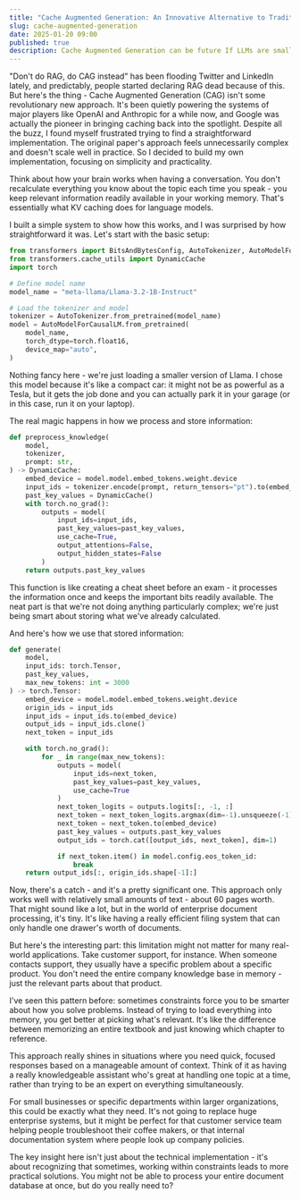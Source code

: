 ```yaml
---
title: "Cache Augmented Generation: An Innovative Alternative to Traditional RAG, But Still a Long Way to Go"
slug: cache-augmented-generation
date: 2025-01-20 09:00
published: true
description: Cache Augmented Generation can be future If LLMs are small and fast.
---
```


"Don't do RAG, do CAG instead" has been flooding Twitter and LinkedIn lately, and predictably, people started declaring RAG dead because of this. But here's the thing - Cache Augmented Generation (CAG) isn't some revolutionary new approach. It's been quietly powering the systems of major players like OpenAI and Anthropic for a while now, and Google was actually the pioneer in bringing caching back into the spotlight. Despite all the buzz, I found myself frustrated trying to find a straightforward implementation. The original paper's approach feels unnecessarily complex and doesn't scale well in practice. So I decided to build my own implementation, focusing on simplicity and practicality.

Think about how your brain works when having a conversation. You don't recalculate everything you know about the topic each time you speak - you keep relevant information readily available in your working memory. That's essentially what KV caching does for language models.

I built a simple system to show how this works, and I was surprised by how straightforward it was. Let's start with the basic setup:

```python
from transformers import BitsAndBytesConfig, AutoTokenizer, AutoModelForCausalLM
from transformers.cache_utils import DynamicCache
import torch

# Define model name
model_name = "meta-llama/Llama-3.2-1B-Instruct"

# Load the tokenizer and model
tokenizer = AutoTokenizer.from_pretrained(model_name)
model = AutoModelForCausalLM.from_pretrained(
    model_name,
    torch_dtype=torch.float16,
    device_map="auto",
)
```

Nothing fancy here - we're just loading a smaller version of Llama. I chose this model because it's like a compact car: it might not be as powerful as a Tesla, but it gets the job done and you can actually park it in your garage (or in this case, run it on your laptop).

The real magic happens in how we process and store information:

```python
def preprocess_knowledge(
    model,
    tokenizer,
    prompt: str,
) -> DynamicCache:
    embed_device = model.model.embed_tokens.weight.device
    input_ids = tokenizer.encode(prompt, return_tensors="pt").to(embed_device)
    past_key_values = DynamicCache()
    with torch.no_grad():
        outputs = model(
            input_ids=input_ids,
            past_key_values=past_key_values,
            use_cache=True,
            output_attentions=False,
            output_hidden_states=False
        )
    return outputs.past_key_values
```

This function is like creating a cheat sheet before an exam - it processes the information once and keeps the important bits readily available. The neat part is that we're not doing anything particularly complex; we're just being smart about storing what we've already calculated.

And here's how we use that stored information:

```python
def generate(
    model,
    input_ids: torch.Tensor,
    past_key_values,
    max_new_tokens: int = 3000
) -> torch.Tensor:
    embed_device = model.model.embed_tokens.weight.device
    origin_ids = input_ids
    input_ids = input_ids.to(embed_device)
    output_ids = input_ids.clone()
    next_token = input_ids

    with torch.no_grad():
        for _ in range(max_new_tokens):
            outputs = model(
                input_ids=next_token,
                past_key_values=past_key_values,
                use_cache=True
            )
            next_token_logits = outputs.logits[:, -1, :]
            next_token = next_token_logits.argmax(dim=-1).unsqueeze(-1)
            next_token = next_token.to(embed_device)
            past_key_values = outputs.past_key_values
            output_ids = torch.cat([output_ids, next_token], dim=1)

            if next_token.item() in model.config.eos_token_id:
                break
    return output_ids[:, origin_ids.shape[-1]:]
```

Now, there's a catch - and it's a pretty significant one. This approach only works well with relatively small amounts of text - about 60 pages worth. That might sound like a lot, but in the world of enterprise document processing, it's tiny. It's like having a really efficient filing system that can only handle one drawer's worth of documents.

But here's the interesting part: this limitation might not matter for many real-world applications. Take customer support, for instance. When someone contacts support, they usually have a specific problem about a specific product. You don't need the entire company knowledge base in memory - just the relevant parts about that product.

I've seen this pattern before: sometimes constraints force you to be smarter about how you solve problems. Instead of trying to load everything into memory, you get better at picking what's relevant. It's like the difference between memorizing an entire textbook and just knowing which chapter to reference.

This approach really shines in situations where you need quick, focused responses based on a manageable amount of context. Think of it as having a really knowledgeable assistant who's great at handling one topic at a time, rather than trying to be an expert on everything simultaneously.

For small businesses or specific departments within larger organizations, this could be exactly what they need. It's not going to replace huge enterprise systems, but it might be perfect for that customer service team helping people troubleshoot their coffee makers, or that internal documentation system where people look up company policies.

The key insight here isn't just about the technical implementation - it's about recognizing that sometimes, working within constraints leads to more practical solutions. You might not be able to process your entire document database at once, but do you really need to?
